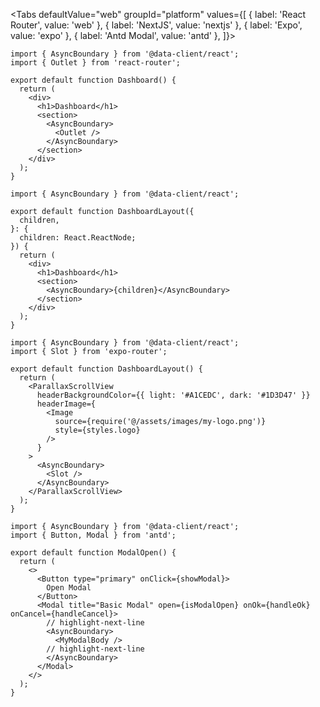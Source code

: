 
<Tabs
defaultValue="web"
groupId="platform"
values={[
{ label: 'React Router', value: 'web' },
{ label: 'NextJS', value: 'nextjs' },
{ label: 'Expo', value: 'expo' },
{ label: 'Antd Modal', value: 'antd' },
]}>

<TabItem value="web">

```tsx {9,11} title="Dashboard.tsx"
import { AsyncBoundary } from '@data-client/react';
import { Outlet } from 'react-router';

export default function Dashboard() {
  return (
    <div>
      <h1>Dashboard</h1>
      <section>
        <AsyncBoundary>
          <Outlet />
        </AsyncBoundary>
      </section>
    </div>
  );
}
```

</TabItem>
<TabItem value="nextjs">

```tsx {12} title="app/dashboard/layout.tsx"
import { AsyncBoundary } from '@data-client/react';

export default function DashboardLayout({
  children,
}: {
  children: React.ReactNode;
}) {
  return (
    <div>
      <h1>Dashboard</h1>
      <section>
        <AsyncBoundary>{children}</AsyncBoundary>
      </section>
    </div>
  );
}
```

</TabItem>
<TabItem value="expo">

```tsx {15,17} title="app/dashboard/_layout.tsx"
import { AsyncBoundary } from '@data-client/react';
import { Slot } from 'expo-router';

export default function DashboardLayout() {
  return (
    <ParallaxScrollView
      headerBackgroundColor={{ light: '#A1CEDC', dark: '#1D3D47' }}
      headerImage={
        <Image
          source={require('@/assets/images/my-logo.png')}
          style={styles.logo}
        />
      }
    >
      <AsyncBoundary>
        <Slot />
      </AsyncBoundary>
    </ParallaxScrollView>
  );
}
```

</TabItem>

<TabItem value="antd">

```tsx title="ModalOpen.tsx"
import { AsyncBoundary } from '@data-client/react';
import { Button, Modal } from 'antd';

export default function ModalOpen() {
  return (
    <>
      <Button type="primary" onClick={showModal}>
        Open Modal
      </Button>
      <Modal title="Basic Modal" open={isModalOpen} onOk={handleOk} onCancel={handleCancel}>
        // highlight-next-line
        <AsyncBoundary>
          <MyModalBody />
        // highlight-next-line
        </AsyncBoundary>
      </Modal>
    </>
  );
}
```

</TabItem>

</Tabs>